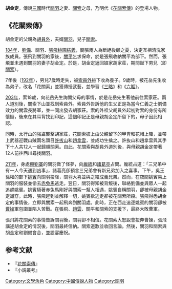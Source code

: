 '''胡金定'''，傳說[[三國|三國]]時代[[關羽|關羽]]之妻、[[關索|關索]]之母，乃明代《[[花關索傳|花關索傳]]》的登場人物。

==《花關索傳》==
胡金定的父親為[[胡員外|胡員外]]，夫婿[[關羽|關羽]]，兒子[[關索|關索]]。

[[184年|184年]]，[[劉備|劉備]]、關羽、[[張飛|張飛]][[桃園結義|桃園結義]]，關張兩人為斷絕後顧之憂，決定互相清洗家族成員。張飛到關羽的家後，[[關平|關平]]乞求保命，於是張飛收納關平為部下。然而，張飛並未遇到關羽的妻子胡金定。於是，胡金定返回娘家胡家莊，期間誕下男兒（即[[關索|關索]]）。

7年後（[[192年|192年]]），男兒7歲時走失，被[[索員外|索員外]]撿下收為養子。9歲時，被花岳先生收為弟子，改名「花關索」並獲傳授武藝，並學習《[[三略|三略]]》和《[[六韜|六韜]]》。

[[203年|203年]]，索18歲，向花岳先生詢問父母的事情，於是花岳先生著他前往索家莊。兩人道別後，關索下山並找到索員外。索員外告訴他的生父正是為當今仁義之士劉備效力的關雲長將軍，並一同出發去胡家莊。索的外祖父胡員外起初對索的身份有所懷疑，後來在其耳背找到印記，這個印記正是母親胡金定所留下的，母子因此相認。

同時，太行山的強盜襲擊胡家莊，花關索披上由父親留下的甲冑和花帽上陣，並帶上武器迎戰山賊兩名頭目[[許拔山|許拔山]]和[[趙拿雲|趙拿雲]]，並成功生擒之。許抜山和趙拿雲與其手下十人共12人一起歸順關索。自此，花關索與胡員外道別後，與母親胡金定帶著12人前往西川尋找關羽。

[[211年|211年]]，身處[[興劉寨|興劉寨]]的關羽做了怪夢，向[[龐統|龐統]]和[[諸葛亮|諸葛亮]]占問。龐統占道：「三兄弟中有一人今天遇到凶事」，諸葛亮卻預言三兄弟會有新兄弟加入之喜事。下午，吳王孫權的部下[[姚賓|姚賓]]向關羽投降，關羽大喜並與之結成義兄弟。然而，在夜間姚賓易上關羽的服裝並偷去[[赤兔馬|赤兔馬]]逃走。翌日，關羽得知被背叛後，聯絡劉備並與眾人一起追趕姚賓。姚賓騎著赤兔馬剛好與關索一幫人相遇，姚賓自稱關羽，卻被母親胡金定識穿。此時，張飛趕到並解釋一切，姚賓欲逃走卻被花關索所殺。張飛得悉胡金定的事情後，立即與關索一起飛奔到關羽處。此時，正在西走追逐姚賓的關羽卻被[[曹操|曹操]]軍包圍並陷入苦戰。在張飛、[[趙雲|趙雲]]、關平和關索的支援下，最終大敗曹軍。

張飛將花關索的事情告訴關羽後，關羽卻不相信。花關索大怒說會投奔曹操，張飛講述胡金定的情況後，關羽最終信納。關索道歉並收回言論。然後，關羽和關索與胡金定和劉備會合，並設宴慶祝。

== 参考文献 ==
*『[[花關索傳|花關索傳]]』
*『小説叢考』

{{lit-stub}}
[[Category:文學角色|Category:文學角色]]
[[Category:中國傳說人物|Category:中國傳說人物]]
[[Category:關羽|Category:關羽]]
